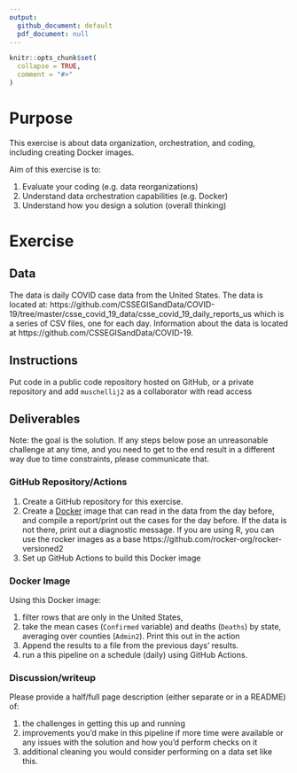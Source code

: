 ```yaml
---
output:
  github_document: default
  pdf_document: null
---
```


<!-- README.md is generated from README.Rmd. Please edit that file -->

```r
knitr::opts_chunk$set(
  collapse = TRUE,
  comment = "#>"
)
```

# Purpose

This exercise is about data organization, orchestration, and coding, including creating Docker images.


Aim of this exercise is to:

1. Evaluate your coding (e.g. data reorganizations)
2. Understand data orchestration capabilities (e.g. Docker)
3. Understand how you design a solution (overall thinking)


# Exercise

## Data

The data is daily COVID case data from the United States. The data is located at: 
https://github.com/CSSEGISandData/COVID-19/tree/master/csse_covid_19_data/csse_covid_19_daily_reports_us
which is a series of CSV files, one for each day.  Information about the data is located at https://github.com/CSSEGISandData/COVID-19. 

## Instructions

Put code in a public code repository hosted on GitHub, or a private repository and add `muschellij2` as a collaborator with read access

## Deliverables

Note: the goal is the solution.  If any steps below pose an unreasonable challenge at any time, and you need to get to the end result in a different way due to time constraints, please communicate that.

### GitHub Repository/Actions
1. Create a GitHub repository for this exercise.  
2. Create a [Docker](https://www.docker.com/) image that can read in the data from the day before, and compile a report/print out the cases for the day before.  If the data is not there, print out a diagnostic message.  If you are using R, you can use the rocker images as a base https://github.com/rocker-org/rocker-versioned2
3. Set up GitHub Actions to build this Docker image

### Docker Image
Using this Docker image:

1. filter rows that are only in the United States, 
2. take the mean cases (`Confirmed` variable) and deaths (`Deaths`) by state, averaging over counties (`Admin2`).  Print this out in the action
3. Append the results to a file from the previous days' results.
3. run a this pipeline on a schedule (daily) using GitHub Actions.

### Discussion/writeup

Please provide a half/full page description (either separate or in a README) of:

1. the challenges in getting this up and running
2. improvements you'd make in this pipeline if more time were available or any issues with the solution and how you'd perform checks on it
3. additional cleaning you would consider performing on a data set like this. 



